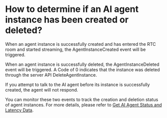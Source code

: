 # How to determine if an AI agent instance has been created or deleted?

When an agent instance is successfully created and has entered the RTC room and started streaming, the AgentInstanceCreated event will be triggered.

When an agent instance is successfully deleted, the AgentInstanceDeleted event will be triggered. A Code of 0 indicates that the instance was deleted through the server API DeleteAgentInstance.

<Note title="Note">If you attempt to talk to the AI agent before its instance is successfully created, the agent will not respond.</Note>

You can monitor these two events to track the creation and deletion status of agent instances. For more details, please refer to [Get AI Agent Status and Latency Data](./../Guides/Get%20AI%20Agent%20status.mdx#listen-for-agent-related-events).
